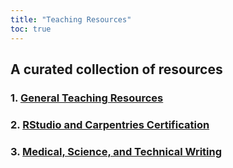 ```yaml
---
title: "Teaching Resources"
toc: true
---
```


## A curated collection of resources

### 1. [General Teaching Resources](gen_teach_resources.qmd)

### 2. [RStudio and Carpentries Certification](rstudio_carpentries_cert.qmd)

### 3. [Medical, Science, and Technical Writing](writing.qmd)
